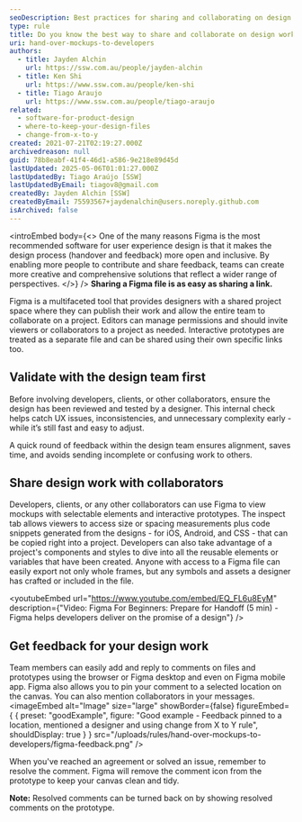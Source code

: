 ```yaml
---
seoDescription: Best practices for sharing and collaborating on design work involve using Figma's shared project space to enable open and inclusive feedback.
type: rule
title: Do you know the best way to share and collaborate on design work?
uri: hand-over-mockups-to-developers
authors:
  - title: Jayden Alchin
    url: https://ssw.com.au/people/jayden-alchin
  - title: Ken Shi
    url: https://www.ssw.com.au/people/ken-shi
  - title: Tiago Araujo
    url: https://www.ssw.com.au/people/tiago-araujo
related:
  - software-for-product-design
  - where-to-keep-your-design-files
  - change-from-x-to-y
created: 2021-07-21T02:19:27.000Z
archivedreason: null
guid: 78b8eabf-41f4-46d1-a586-9e218e89d45d
lastUpdated: 2025-05-06T01:01:27.000Z
lastUpdatedBy: Tiago Araújo [SSW]
lastUpdatedByEmail: tiagov8@gmail.com
createdBy: Jayden Alchin [SSW]
createdByEmail: 75593567+jaydenalchin@users.noreply.github.com
isArchived: false
---
```


<introEmbed
  body={<>
One of the many reasons Figma is the most recommended software for user experience design is that it makes the design process (handover and feedback) more open and inclusive. By enabling more people to contribute and share feedback, teams can create more creative and comprehensive solutions that reflect a wider range of perspectives.
  </>}
/>
**Sharing a Figma file is as easy as sharing a link.**

Figma is a multifaceted tool that provides designers with a shared project space where they can publish their work and allow the entire team to collaborate on a project. Editors can manage permissions and should invite viewers or collaborators to a project as needed. Interactive prototypes are treated as a separate file and can be shared using their own specific links too.

## Validate with the design team first

Before involving developers, clients, or other collaborators, ensure the design has been reviewed and tested by a designer. This internal check helps catch UX issues, inconsistencies, and unnecessary complexity early - while it’s still fast and easy to adjust.

A quick round of feedback within the design team ensures alignment, saves time, and avoids sending incomplete or confusing work to others.

## Share design work with collaborators

Developers, clients, or any other collaborators can use Figma to view mockups with selectable elements and interactive prototypes. The inspect tab allows viewers to access size or spacing measurements plus code snippets generated from the designs - for iOS, Android, and CSS - that can be copied right into a project. Developers can also take advantage of a project's components and styles to dive into all the reusable elements or variables that have been created. Anyone with access to a Figma file can easily export not only whole frames, but any symbols and assets a designer has crafted or included in the file.

<youtubeEmbed url="https://www.youtube.com/embed/EQ_FL6u8EyM" description={"Video: Figma For Beginners: Prepare for Handoff (5 min) - Figma helps developers deliver on the promise of a design"} />

## Get feedback for your design work

Team members can easily add and reply to comments on files and prototypes using the browser or Figma desktop and even on Figma mobile app. Figma also allows you to pin your comment to a selected location on the canvas. You can also mention collaborators in your messages.
<imageEmbed
  alt="Image"
  size="large"
  showBorder={false}
  figureEmbed={ {
    preset: "goodExample",
    figure: "Good example - Feedback pinned to a location, mentioned a designer and using change from X to Y rule",
    shouldDisplay: true
  } }
  src="/uploads/rules/hand-over-mockups-to-developers/figma-feedback.png"
/>

When you've reached an agreement or solved an issue, remember to resolve the comment. Figma will remove the comment icon from the prototype to keep your canvas clean and tidy.

**Note:** Resolved comments can be turned back on by showing resolved comments on the prototype.
